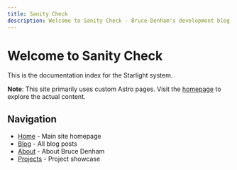 ```yaml
---
title: Sanity Check
description: Welcome to Sanity Check - Bruce Denham's development blog
---
```


# Welcome to Sanity Check

This is the documentation index for the Starlight system.

**Note**: This site primarily uses custom Astro pages. Visit the [homepage](/) to explore the actual content.

## Navigation

- [Home](/) - Main site homepage
- [Blog](/blog/) - All blog posts
- [About](/about/) - About Bruce Denham
- [Projects](/projects/) - Project showcase
